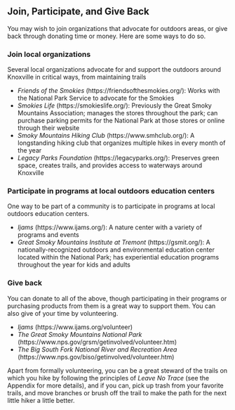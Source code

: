 ## Join, Participate, and Give Back

You may wish to join organizations that advocate for outdoors areas, or give back through donating time or money. Here are some ways to do so.

### Join local organizations

Several local organizations advocate for and support the outdoors around Knoxville in critical ways, from maintaining trails 

- *Friends of the Smokies* (https://friendsofthesmokies.org/): Works with the National Park Service to advocate for the Smokies
- *Smokies Life* (https://smokieslife.org/): Previously the Great Smoky Mountains Association; manages the stores throughout the park; can purchase parking permits for the National Park at those stores or online through their website
- *Smoky Mountains Hiking Club* (https://www.smhclub.org/): A longstanding hiking club that organizes multiple hikes in every month of the year
- *Legacy Parks Foundation* (https://legacyparks.org/): Preserves green space, creates trails, and provides access to waterways around Knoxville

### Participate in programs at local outdoors education centers

One way to be part of a community is to participate in programs at local outdoors education centers.

- *Ijams* (https://www.ijams.org/): A nature center with a variety of programs and events
- *Great Smoky Mountains Institute at Tremont* (https://gsmit.org/): A nationally-recognized outdoors and environmental education center located within the National Park; has experiential education programs throughout the year for kids and adults

### Give back

You can donate to all of the above, though participating in their programs or purchasing products from them is a great way to support them. You can also give of your time by volunteering.

- *Ijams* (https://www.ijams.org/volunteer)
- *The Great Smoky Mountains National Park* (https://www.nps.gov/grsm/getinvolved/volunteer.htm)
- *The Big South Fork National River and Recreation Area* (https://www.nps.gov/biso/getinvolved/volunteer.htm)

Apart from formally volunteering, you can be a great steward of the trails on which you hike by following the principles of *Leave No Trace* (see the Appendix for more details), and if you can, pick up trash from your favorite trails, and move branches or brush off the trail to make the path for the next little hiker a little better.